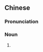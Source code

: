 ==Chinese==
{{zh-forms}}

===Pronunciation===
{{zh-pron
|m=zhǐtiānjiāo
|c=zi2 tin1 ziu1
|mn=chí-thian-chio
|cat=n
}}

===Noun===
{{zh-noun}}

# {{synonym of|朝天椒|lang=zh}}